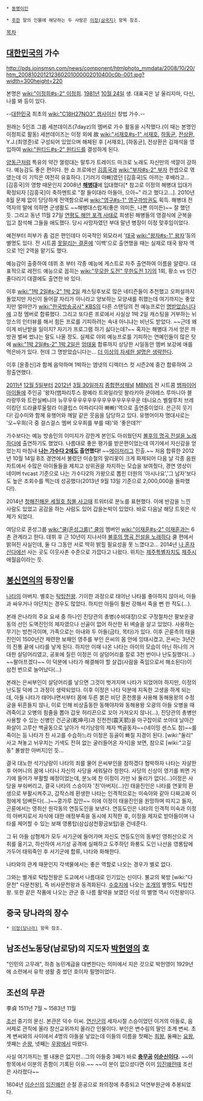  * [[동명이인]]

 * [[후한]] 말의 인물에 해당하는 두 사람은 [[이정(삼국지)]] 항목 참조.

[[목차]]
== [[대한민국]]의 가수 ==

http://pds.joinsmsn.com/news/component/htmlphoto_mmdata/2008/10/20/htm_200810201212360201000002010400c0b-001.jpg?width=300height=220

본명은 [[wiki:"이정희#s-2" 이정희]]. [[1981년]] [[10월 24일]] 생. 대표곡은 날 울리지마, 다신, 나를 봐 등이 있다.

--[[대한민국]] 최초의 [[wiki:"C18H27NO3" 캡사이신]] 창법 가수.--

원래는 5인조 그룹 세븐데이즈(7dayz)의 멤버로 가수 활동을 시작했다.(이 때는 본명인 이정희로 활동) 세븐데이즈는 이정 외에 故 [[wiki:"서재호#s-1" 서재호]], [[하동균]], [[전상환]], Y.J.(최영준)로 구성되어 있었으며 해체된 후 [서재호], [하동균], 전상환은 김재석을 영입하여 [[wiki:"원티드#s-2" 원티드]]를 결성하게 된다.

[[양동근]]처럼 특유의 약간 껄렁대는 말투가 트레이드 마크로 노래도 자신만의 색깔이 강하다. 예능감도 좋은 편이다. 한 쇼 프로에선 [[김흥국]]과 [[wiki:"부자#s-2" 부자]] 컨셉으로 엮였는데 이 기믹은 여전히 유효하다. [기러기 아빠]였던 [김흥국]도 아끼는 후배라고... [김흥국]의 영향 때문인지 2008년 '''[[해병대]]'''에 입대했다[* 참고로 이정의 해병대 입대가 확정되자 [김흥국]이 축하멘트로 "잘 들이대라 아들아, 으아~" 라고 했다고...]. 2010년 8월 문제 없이 당당하게 전역함으로써 [[wiki:"영구#s-1" 영구]][[까방권]]도 획득. 해병대 전역자의 말에 의하면 군생활도 ~~해병대스럽게(좋은 의미든, 나쁜 의미든)~~ 잘 했던 듯. 그리고 동년 11월 27일 [[연평도 해안 포격 사태]]로 희생된 해병들의 영결식에 군복을 입고 참석해 그들을 애도했다. 당시 사망자였던 부대 말년 병장이 이정 맞후임이었다. 

예전부터 피부가 좀 검은 편인데다 이국적인 외모라서 '[[태국]] [[wiki:"왕자#s-1" 왕자]]'등의 별명도 있다. 전 시트콤 [[못말리는 결혼]]에 '이백'으로 출연했을 때는 실제로 태국 왕자 역으로 1인 2역을 맡기도 했다.

예능감이 출중하여 데뷔 초 부터 각종 예능에 게스트로 자주 출연하여 이름을 알렸다. 대표적으로 레전드 예능으로 꼽히는 [[wiki:"무모한 도전" 무한도전 1기]]의 1회, 황소 vs 인간 줄다리기 대결에도 출연한 바 있다.

이후 [[wiki:"1박 2일#s-2" 1박 2일]] 캐스팅후보로 많은 네티즌들이 추천했고 오퍼설까지 돌았지만 자신이 들어갈 자리가 아니라고 양보하는 모양새를 취했는데 여기까지는 좋았지만 얼마안가 [[wiki:"한국방송공사" KBS]]의 다른 스탠딩의 전 예능프로인 [[명받았습니다]]에 고정 멤버로 합류했다. 그리고 또다른 프로에서 사실상 1박 2일 캐스팅을 거부하는 뉘앙스의 인터뷰를 해서 힘든 프로를 기피하려는 속내 아니냐는 비난도 받았다. ~~근데 왜 이게 비난받을 일이지? 자기가 프로그램 하기 싫다는데?~~ 혹자는 해병대 가서 얻은 까방권 벌써 썼냐는 말도 나올 정도. 실제로 야외 예능프로를 기피하는 연예인들이 많은 탓에 [[wiki:"1박 2일#s-2" 1박 2일]]은 [[엄태웅]] 합류까지 상당한 시일동안 멤버 보강에 애를 먹은바가 있다. 헌데 그 명받았습니다는... [[더 이상의 자세한 설명은 생략한다]]. 

이후 [윤종신]과 함께 음악하며 1박하는 엠넷의 디렉터스 컷 시즌2에 중간 합류하여 고정출연했다.

[[2011년]] [[12월 5일]]부터 [[2012년]] [[3월 30일]]까지 [[종합편성채널]] [[MBN]]의 전 시트콤 [[뱀파이어 아이돌]]에 주인공 '왕자(뱀파리투스 팡예라 트와일라잇 왈라키아 쿤야레스 루마니아 블라랑뚜와 트란실베니아 뉴무우우우우우우우우우우우우우우운 데니요스 벨랄루치 브레이킹던 드라큘루울랄라 이클립스 아파리디아 빠빠)'역으로 출연중이었다. 은근히 웃기다! 김수미와 함께 유행어와 깨알 같은 웃음을 담당하고 있다. 유행어이자 명대사로는 '오~우희(극 중 걸스걸스 멤버 오우희를 부를 때)'와 '좋은데?!'

가수보다는 예능 방송인의 이미지가 강한게 본인도 아쉬웠던지 [[불후의 명곡 전설을 노래하다]]에 출연하기도 했었다. 나름대로 좋은 평가를 받은편이었는데 여기에서 자신감을 얻었는지 마침내 '''[[나는 가수다 2]]에도 출연했다!''' ~~[[메이저리그]] 진출.~~ 처음 합류한 2012년 10월 14일 B조 경연에서 불렀던 이승철의 말리꽃이 크게 화제되어 다음 날 각종 음원차트에서 수많은 아이돌들을 제치고 상위권을 차지하는 모습을 보여줬다, 경연 영상이 네이버 tvcast 기준으로 나는 가수다2의 가왕으로 뽑힌 더원의 '아시나요','그 남자'보다도 높은 조회수를 찍는데 성공했다(2013년 9월 13일 기준으로 2,000,000을 돌파했다!).

2014년 [[청해진해운 세월호 침몰 사고]]때 트위터로 분노를 표현했다. 이에 반감을 느낀 사람도 있었고 공감을 하는 사람도 있어 갑을논박이 있었다. 바로 다음날 해당 트윗은 삭제가 되었다.

여담으로 혼성그룹 [[wiki:"쿨(혼성그룹)" 쿨]]의 멤버인 [[wiki:"이재훈#s-2" 이재훈]]과는 6촌 관계라고 한다. 데뷔 후 근 10년이 지나서야 [[불후의 명곡 전설을 노래하다]] 쿨 편에서 밝혀진 사실인데, 둘 다 그동안 서로 딱히 밝힐 필요성을 못 느꼈다고... 2014년 [[나 혼자 산다]]에선 사는 곳도 이웃사촌 수준으로 가깝다고 나왔다. 위치는 [[제주특별자치도]] [[제주시]] 애월읍이라는 듯. 

== [[봉신연의]]의 등장인물 ==
[[나타]]의 아버지. 별호는 [[탁탑천왕]]. 기이한 과정으로 태어난 나타를 좋아하지 않아서, 아들과 싸우거나 야단치는 경우도 많았다. 하지만 아들이 훨씬 강해서 죽을 뻔 한 적도(...).

본래 은나라의 주요 요새 중 하나인 진당관의 총병(수비대장)으로 구정철차산 팔보운광동의 선인 도액진인의 제자였으나 선골이 없어 하산한 뒤 벼슬을 살고 있었다. 사용하는 무기는 방천극이며, 가족으로는 아내와 두 아들(금타, 목타)가 있다. 이후 곤륜측의 태을진인이 1500년간 제련한 보패인 영주를 부인 은씨의 몸 안에 잉태시켰고, 은씨는 3년간의 진통 끝에 나타를 낳게 된다. 하지만 이때 나온 나타는 아이의 모습이 아닌 하나의 거대한 살덩어리였고, 공포에 질린 이정은 이 살덩어리를 칼로 3천 번이나 난도질했다(...) ~~팔아프겠다~~ 이 덕분에 나타가 해결해야 할 살겁(사람을 죽임으로서 해소된다)이 삼천 번으로 늘어났다(...)

본래는 은씨부인이 살덩어리를 낳으면 그것이 벗겨지며 나타가 되었어야 하지만, 이정의 난도질 덕에 그 과정이 생략되었다. 이후 이정은 나타 덕분에 지독한 고생을 하게 되는데, 아들 나타가 태어나면서부터 몸에 두른 붉은 비단 혼천릉을 사용해 동해용왕의 수정궁을 뒤흔들지 않나, 이로 인해 비상출동한 동해야차와 동해용왕 오광의 아들 오병을 때려죽이고 오병의 힘줄을 뽑아 갑옷 허리끈으로 꼬아 가져오지 않나(...), 진당관의 총병만 사용할 수 있는 신병인 건곤궁(乾坤弓)과 진천전(震天箭)을 마구잡이로 쏘아대 날아간 화살이 고루산 백골동으로 날아가 석기낭랑의 제자 백골동자~~(네이밍 센스도 참)~~를 죽이는 등 나타가 친 사고를 수습하느라 이정은 등골이 빠질 지경이 된다. [wiki:"둘리" 사고 쳐놓고 뉘우치는 기색도 전혀 없는 굴러들어온 자식]을 보면, 참으로 [wiki:"고길동" 불쌍한 아버지]인 듯...

결국 대노한 석기낭랑이 나타의 죄를 물어 은씨부인을 참하겠다 협박하자 나타는 자살한 후 어머니의 꿈에 나타나 자신의 사당을 세워달라 청한다. 사당의 신상이 영기를 쬐면 거기에 들어가 부활할 예정이었는데, 분노에 찬 이정이 가만 놔 둘리가 없다(...)이정은 사당을 부숴버리고, 결국 나타의 스승이자 '친'아버지(...)인 태을진인은 나타를 연꽃의 환생으로 부활시켜주고, 갑작스레 환생한 나타는 인격적으로는 미숙아와 같아 다짜고짜 이정에게 덤벼든다(...)~~콩가루 집안~~ 이에 이정이 태을진인을 원망하며 따지고 들자, 곤륜에서는 영취산 원각동의 연등도인을 보낸다. 연등도인은 나타의 인격적 미숙과 이정의 아버지로서 자식에 대한 애정부족을 동시에 지적한 후, 이정을 제자로 받아들이며 나타를 제어할 수 있는 보패 영롱탑(삼십삼천황금보탑)을 건네준다.

그 뒤 아들 삼형제가 모두 서기군에 들어가며 자신도 연등도인의 동부인 영취산으로 거취를 옮기고, 하산하여 서기성 공격에 실패하고 도주하던 화룡도 도인 나선을 영롱탑에 가두어 태워죽인 후 서기군에 합류, 나타와 화해한다.

나타와의 관계 때문인지 각색물에서는 좋은 역할로 나오는 경우가 별로 없다.

그와는 별개로 탁탑천왕은 도교에서 나름대로 인기있는 신이다. 불교의 북방 [wiki:"다문천" 다문천왕], 즉 비사문천왕과 동격화된다. [[수호지]]에 나오는 [[조개]]의 별명도 탁탑천왕. 또한 같은 작품에 나오는 관군 중 나름 활약을 보였던 이성 의 별명 역시 이천왕이다.


== 중국 당나라의 장수 ==
 * [[이정(당나라)]] 항목 참조.

== 남조선노동당(남로당)의 지도자 [[박헌영]]의 호 ==
"인민의 고무래", 하층 농민계급을 대변한다는 의미에서 지은 것으로 박헌영이 1929년에 소련에서 유학 생활 중 썼던 호이자 필명이었다.

== 조선의 무관 ==
李貞
1511년 7월 ~ 1583년 11월

[[조선]] 중기의 문신. 본관은 덕수 이씨. [[연산군]]의 세자시절 스승이었던 이거의 아들로, 음서제로 관직에 올라 창신교위까지 올라간 인물이다. 부인은 변수림의 딸인 초계 변씨. 초계 변씨와의 사이에서 4명의 아들을 낳았는데 이들의 이름을 첫째는 [[희왕]], 둘째는 [[요]]왕, 셋째는 [[순(오제)|순왕]], 넷째는 [[우왕]]에서 따왔다.

사실 여기까지는 별 내용은 없지만...그의 아들중 3째가 바로 '''[[충무공]] [[이순신]]이다.''' ~~이 항목에서 이분의 존함이 기록된 이유.~~ ~~이 분이 없으셨다면 이미 [[임진왜란]]때 조선은 사라졌다~~

1604년 [[이순신]]의 [[임진왜란]] 순절 훈공으로 좌의정에 추증되고 덕연부원군에 추봉되었다.
